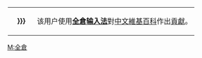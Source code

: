 <div style="float:{{{float|left}}}; border:{{{border-width|{{{border-s|1}}}}}}px solid {{{border-color|{{{1|#024ca7}}}}}}; margin:1px;">
{| cellspacing="0" style="width:238px; background:{{{info-background|{{{2|#82ccff}}}}}};"
| style="width:45px; height:45px; background:{{{logo-background|{{{1|#57a2fd}}}}}}; text-align:center; font-size:{{{logo-size|{{{5|{{{id-s|14}}}}}}}}}pt; color:{{{logo-color|{{{id-fc|black}}}}}};" | '''{{{logo|{{{3|全倉}}}}}}'''
| style="font-size:{{{info-size|{{{info-s|9}}}}}}pt; padding:4pt; line-height:1.25em; color:{{{info-color|{{{info-fc|black}}}}}};" | 该用户使用'''[[全倉输入法]]'''對[[中文維基百科]]作出[[:Category:全倉使用者|貢獻]]。
|}</div>

<includeonly>[[Category:全倉使用者|{{PAGENAME}}]]</includeonly>
<noinclude>
[[Category:软件用户框模板|M:全倉]]
</noinclude>